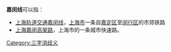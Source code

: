 '''嘉闵线'''可以指：
*[[上海轨道交通嘉闵线|上海轨道交通嘉闵线]]，[[上海市|上海市]]一条自[[嘉定区|嘉定区]]至[[闵行区|闵行区]]的市郊铁路
*[[上海嘉闵高架路|上海嘉闵高架路]]，上海市的一条城市快速路。
{{disambig}}

[[Category:三字消歧义|Category:三字消歧义]]